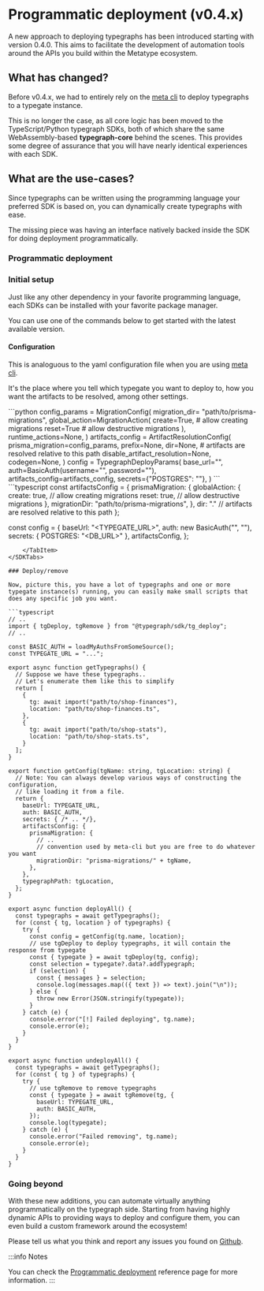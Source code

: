 
# Programmatic deployment (v0.4.x)

A new approach to deploying typegraphs has been introduced starting with version 0.4.0. This aims to facilitate the development of automation tools around the APIs you build within the Metatype ecosystem.

## What has changed?

Before v0.4.x, we had to entirely rely on the [meta cli](/docs/reference/meta-cli) to deploy typegraphs to a typegate instance.

This is no longer the case, as all core logic has been moved to the TypeScript/Python typegraph SDKs, both of which share the same WebAssembly-based **typegraph-core** behind the scenes. This provides some degree of assurance that you will have nearly identical experiences with each SDK.


## What are the use-cases?

Since typegraphs can be written using the programming language your preferred SDK is based on, you can dynamically create typegraphs with ease.

The missing piece was having an interface natively backed inside the SDK for doing deployment programmatically.

### Programmatic deployment


### Initial setup

Just like any other dependency in your favorite programming language, each SDKs can be installed with your favorite package manager.

You can use one of the commands below to get started with the latest available version.

<SDKTabs>
    <TabItem value="typescript">
        <UpgradeTsSDK />
    </TabItem>
    <TabItem value="python">
        <UpgradePythonSDK />
    </TabItem>
</SDKTabs>

#### Configuration
This is analoguous to the yaml configuration file when you are using [meta cli](/docs/reference/meta-cli).

It's the place where you tell which typegate you want to deploy to, how you want the artifacts to be resolved, among other settings.

<SDKTabs>
    <TabItem value="python">
```python
config_params = MigrationConfig(
    migration_dir= "path/to/prisma-migrations",
    global_action=MigrationAction(
        create=True, # allow creating migrations
        reset=True  # allow destructive migrations
    ),
    runtime_actions=None,
)
artifacts_config = ArtifactResolutionConfig(
    prisma_migration=config_params,
    prefix=None,
    dir=None,  # artifacts are resolved relative to this path
    disable_artifact_resolution=None,
    codegen=None,
)
config = TypegraphDeployParams(
    base_url="<TYPEGATE_URL>",
    auth=BasicAuth(username="<USERNAME>", password="<PASSWORD>"),
    artifacts_config=artifacts_config,
    secrets={"POSTGRES": "<DB_URL>"},
)
```
    </TabItem>
    <TabItem value="typescript">
```typescript
const artifactsConfig = {
  prismaMigration: {
    globalAction: {
      create: true, // allow creating migrations
      reset: true, // allow destructive migrations
    },
    migrationDir: "path/to/prisma-migrations",
  },
 dir: "." // artifacts are resolved relative to this path
};

const config = {
  baseUrl: "<TYPEGATE_URL>",
  auth: new BasicAuth("<USERNAME>", "<PASSWORD>"),
  secrets: { POSTGRES: "<DB_URL>" },
  artifactsConfig,
};
```
    </TabItem>
</SDKTabs>

### Deploy/remove

Now, picture this, you have a lot of typegraphs and one or more typegate instance(s) running, you can easily make small scripts that does any specific job you want.

```typescript
// ..
import { tgDeploy, tgRemove } from "@typegraph/sdk/tg_deploy";
// ..

const BASIC_AUTH = loadMyAuthsFromSomeSource();
const TYPEGATE_URL = "...";

export async function getTypegraphs() {
  // Suppose we have these typegraphs..
  // Let's enumerate them like this to simplify
  return [
    {
      tg: await import("path/to/shop-finances"),
      location: "path/to/shop-finances.ts",
    },
    {
      tg: await import("path/to/shop-stats"),
      location: "path/to/shop-stats.ts",
    }
  ];
}

export function getConfig(tgName: string, tgLocation: string) {
  // Note: You can always develop various ways of constructing the configuration,
  // like loading it from a file.
  return {
    baseUrl: TYPEGATE_URL,
    auth: BASIC_AUTH,
    secrets: { /* .. */},
    artifactsConfig: {
      prismaMigration: {
        // ..
        // convention used by meta-cli but you are free to do whatever you want
        migrationDir: "prisma-migrations/" + tgName,
      },
    },
    typegraphPath: tgLocation,
  };
}

export async function deployAll() {
  const typegraphs = await getTypegraphs();
  for (const { tg, location } of typegraphs) {
    try {
      const config = getConfig(tg.name, location);
      // use tgDeploy to deploy typegraphs, it will contain the response from typegate
      const { typegate } = await tgDeploy(tg, config);
      const selection = typegate?.data?.addTypegraph;
      if (selection) {
        const { messages } = selection;
        console.log(messages.map(({ text }) => text).join("\n"));
      } else {
        throw new Error(JSON.stringify(typegate));
      }
    } catch (e) {
      console.error("[!] Failed deploying", tg.name);
      console.error(e);
    }
  }
}

export async function undeployAll() {
  const typegraphs = await getTypegraphs();
  for (const { tg } of typegraphs) {
    try {
      // use tgRemove to remove typegraphs
      const { typegate } = await tgRemove(tg, {
        baseUrl: TYPEGATE_URL,
        auth: BASIC_AUTH,
      });
      console.log(typegate);
    } catch (e) {
      console.error("Failed removing", tg.name);
      console.error(e);
    }
  }
}
```

### Going beyond

With these new additions, you can automate virtually anything programmatically on the typegraph side.
Starting from having highly dynamic APIs to providing ways to deploy and configure them, you can even build a custom framework around the ecosystem!

Please tell us what you think and report any issues you found on [Github](https://github.com/metatypedev/metatype/issues).

:::info Notes

You can check the [Programmatic deployment](/docs/reference/programmatic-deployment) reference page for more information.
:::
